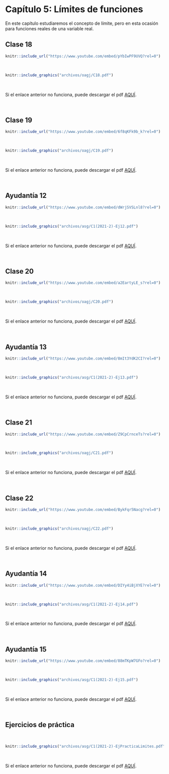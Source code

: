 
# Capítulo 5: Límites de funciones {-}

En este capítulo estudiaremos el concepto de límite, pero en esta ocasión para funciones reales de una variable real. 


## Clase 18  

<!--Aquí aparecerán tanto el video como las notas de dicha clase.-->
```r
knitr::include_url("https://www.youtube.com/embed/pYbIwPF9UVQ?rel=0")
```

</br> <!--Esto se pone para que se genere un espacio en blanco en la salida html-->


```r
knitr::include_graphics("archivos/oagj/C18.pdf")
```

<br/>

Si el enlace anterior no funciona, puede descargar el pdf [AQUÍ](archivos/oagj/C18.pdf).


<br/>

## Clase 19  

<!--Aquí aparecerán tanto el video como las notas de dicha clase.-->
```r
knitr::include_url("https://www.youtube.com/embed/6f8qKFk9b_k?rel=0")
```

</br> <!--Esto se pone para que se genere un espacio en blanco en la salida html-->


```r
knitr::include_graphics("archivos/oagj/C19.pdf")
```

<br/>

Si el enlace anterior no funciona, puede descargar el pdf [AQUÍ](archivos/oagj/C19.pdf).


<br/>


## Ayudantía 12 {#ayudantia12}

<!--Aquí aparecerán tanto el video como las notas de dicha clase.-->
```r
knitr::include_url("https://www.youtube.com/embed/dWrjSVSLnl8?rel=0")
```

</br> <!--Esto se pone para que se genere un espacio en blanco en la salida html-->


```r
knitr::include_graphics("archivos/asg/C1(2021-2)-Ej12.pdf")
```

</br>

Si el enlace anterior no funciona, puede descargar el pdf [AQUÍ](archivos/asg/C1(2021-2)-Ej12.pdf).


<br/>

## Clase 20  

<!--Aquí aparecerán tanto el video como las notas de dicha clase.-->
```r
knitr::include_url("https://www.youtube.com/embed/a2EartyLE_s?rel=0")
```

</br> <!--Esto se pone para que se genere un espacio en blanco en la salida html-->


```r
knitr::include_graphics("archivos/oagj/C20.pdf")
```

<br/>

Si el enlace anterior no funciona, puede descargar el pdf [AQUÍ](archivos/oagj/C20.pdf).


<br/>


## Ayudantía 13 {#ayudantia13}

<!--Aquí aparecerán tanto el video como las notas de dicha clase.-->
```r
knitr::include_url("https://www.youtube.com/embed/8mIt3YdK2CI?rel=0")
```

</br> <!--Esto se pone para que se genere un espacio en blanco en la salida html-->


```r
knitr::include_graphics("archivos/asg/C1(2021-2)-Ej13.pdf")
```

</br>

Si el enlace anterior no funciona, puede descargar el pdf [AQUÍ](archivos/asg/C1(2021-2)-Ej13.pdf).


<br/>

## Clase 21  

<!--Aquí aparecerán tanto el video como las notas de dicha clase.-->
```r
knitr::include_url("https://www.youtube.com/embed/Z9CpCrnceTs?rel=0")
```

</br> <!--Esto se pone para que se genere un espacio en blanco en la salida html-->


```r
knitr::include_graphics("archivos/oagj/C21.pdf")
```

<br/>

Si el enlace anterior no funciona, puede descargar el pdf [AQUÍ](archivos/oagj/C21.pdf).


<br/>

## Clase 22  

<!--Aquí aparecerán tanto el video como las notas de dicha clase.-->
```r
knitr::include_url("https://www.youtube.com/embed/BykFqr5Nacg?rel=0")
```

</br> <!--Esto se pone para que se genere un espacio en blanco en la salida html-->


```r
knitr::include_graphics("archivos/oagj/C22.pdf")
```

<br/>

Si el enlace anterior no funciona, puede descargar el pdf [AQUÍ](archivos/oagj/C22.pdf).


<br/>

## Ayudantía 14 {#ayudantia14}

<!--Aquí aparecerán tanto el video como las notas de dicha clase.-->
```r
knitr::include_url("https://www.youtube.com/embed/DIYy4iBjXYE?rel=0")
```

</br> <!--Esto se pone para que se genere un espacio en blanco en la salida html-->


```r
knitr::include_graphics("archivos/asg/C1(2021-2)-Ej14.pdf")
```

</br>

Si el enlace anterior no funciona, puede descargar el pdf [AQUÍ](archivos/asg/C1(2021-2)-Ej14.pdf).


<br/>


## Ayudantía 15 {#ayudantia15}

<!--Aquí aparecerán tanto el video como las notas de dicha clase.-->
```r
knitr::include_url("https://www.youtube.com/embed/88mTKpW7GFo?rel=0")
```

</br> <!--Esto se pone para que se genere un espacio en blanco en la salida html-->


```r
knitr::include_graphics("archivos/asg/C1(2021-2)-Ej15.pdf")
```

</br>

Si el enlace anterior no funciona, puede descargar el pdf [AQUÍ](archivos/asg/C1(2021-2)-Ej15.pdf).


<br/>

## Ejercicios de práctica {#practica-limites}

<br/> <!--Esto se pone para que se genere un espacio en blanco en la salida html-->


```r
knitr::include_graphics("archivos/asg/C1(2021-2)-EjPracticaLimites.pdf")
```

<br/>

Si el enlace anterior no funciona, puede descargar el pdf [AQUÍ](archivos/asg/C1(2021-2)-EjPracticaLimites.pdf).


<br/>